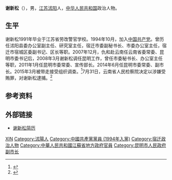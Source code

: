 {{expand|time=2015-03-18T08:56:22+00:00}}
'''谢新松'''（{{bd|1971年|8月|catIdx=X}}），男，[[江苏|江苏]][[沭阳|沭阳]]人，[[中华人民共和国|中华人民共和国]]政治人物。

== 生平 ==
谢新松1991年毕业于江苏省劳改警官学校。1994年10月，加入[[中国共产党|中国共产党]]。曾历任沭阳县委办公室副主任、研究室主任，宿迁市委副秘书长、市委办公室主任，宿迁市宿城区委副书记、区长等职。2007年12月，仇和赴云南任云南省委常委、昆明市委书记后，2008年3月谢新松调任昆明工作，曾任市委秘书长、办公室主任等职，2011年1月任昆明市委常委、宣传部长。2014年6月任昆明市委常委、副市长。2015年3月被带走接受组织调查。<ref>{{Cite web|url = http://www.ccdi.gov.cn/yw/201503/t20150318_53492.html|title = 昆明市委常委、副市长谢新松接受组织调查|accessdate = 2015-03-18|archive-date = 2015-04-02|archive-url = https://web.archive.org/web/20150402123455/http://www.ccdi.gov.cn/yw/201503/t20150318_53492.html|dead-url = no}}</ref>7月31日，云南省人民检察院决定以涉嫌受贿罪，对谢新松逮捕。<ref>{{Cite web |url=http://news.163.com/15/0801/09/AVU425E700014JB6.html |title=昆明市原副市长谢新松涉嫌受贿罪被逮捕 |access-date=2015-08-01 |archive-url=https://web.archive.org/web/20150804044118/http://news.163.com/15/0801/09/AVU425E700014JB6.html |archive-date=2015-08-04 |dead-url=yes }}</ref>

== 参考资料 ==
{{Reflist|2}}

== 外部链接 ==
* [http://news.eastday.com/eastday/13news/auto/news/china/u7ai3636658_K4.html 谢新松简历]

{{Authority control}}
{{DEFAULTSORT:Xie谢}}
[[Category:谢姓|XIN]]
[[Category:沭陽人|Category:沭陽人]]
[[Category:中國共產黨黨員_(1994年入黨)|Category:中國共產黨黨員 (1994年入黨)]]
[[Category:宿迁政治人物|Category:宿迁政治人物]]
[[Category:中華人民共和國江蘇省地方政府官員|Category:中華人民共和國江蘇省地方政府官員]]
[[Category:昆明市人民政府副市长|Category:昆明市人民政府副市长]]